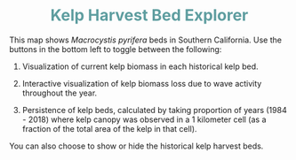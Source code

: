 
<center><h1><span style="color:CadetBlue"> Kelp Harvest Bed Explorer </span></h1></center>
This map shows *Macrocystis pyrifera* beds in Southern California. Use the buttons in the bottom left to toggle between the following:

1. Visualization of current kelp biomass in each historical kelp bed.

2. Interactive visualization of kelp biomass loss due to wave activity throughout the year. 

3. Persistence of kelp beds, calculated by taking proportion of years (1984 - 2018) where kelp canopy was observed in a 1 kilometer cell (as a fraction of the total area of the kelp in that cell).


You can also choose to show or hide the historical kelp harvest beds.

